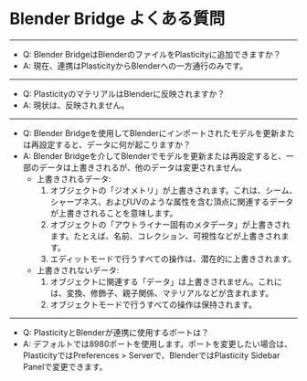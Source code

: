 # Blender Bridge よくある質問

----
- Q: Blender BridgeはBlenderのファイルをPlasticityに追加できますか？
- A: 現在、連携はPlasticityからBlenderへの一方通行のみです。
----
- Q: PlasticityのマテリアルはBlenderに反映されますか？
- A: 現状は、反映されません。
----
- Q: Blender Bridgeを使用してBlenderにインポートされたモデルを更新または再設定すると、データに何が起こりますか？
- A: Blender Bridgeを介してBlenderでモデルを更新または再設定すると、一部のデータは上書きされるが、他のデータは変更されません。
    - 上書きされるデータ:
        1. オブジェクトの「ジオメトリ」が上書きされます。これは、シーム、シャープネス、およびUVのような属性を含む頂点に関連するデータが上書きされることを意味します。
        2. オブジェクトの「アウトライナー固有のメタデータ」が上書きされます。たとえば、名前、コレクション、可視性などが上書きされます。
        3. エディットモードで行うすべての操作は、潜在的に上書きされます。
    - 上書きされないデータ:
        1. オブジェクトに関連する「データ」は上書きされません。これには、変換、修飾子、親子関係、マテリアルなどが含まれます。
        2. オブジェクトモードで行うすべての操作は保持されます。
----
- Q: PlasticityとBlenderが連携に使用するポートは？
- A: デフォルトでは8980ポートを使用します。ポートを変更したい場合は、PlasticityではPreferences > Serverで、BlenderではPlasticity Sidebar Panelで変更できます。








